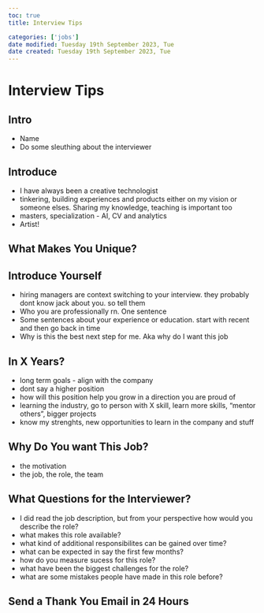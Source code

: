 ```yaml
---
toc: true
title: Interview Tips

categories: ['jobs']
date modified: Tuesday 19th September 2023, Tue
date created: Tuesday 19th September 2023, Tue
---
```


# Interview Tips


## Intro
- Name
- Do some sleuthing about the interviewer

## Introduce
- I have always been a creative technologist
- tinkering, building experiences and products either on my vision or someone elses. Sharing my knowledge, teaching is important too
- masters, specialization - AI, CV and analytics
- Artist!

## What Makes You Unique?

## Introduce Yourself
- hiring managers are context switching to your interview. they probably dont know jack about you. so tell them
- Who you are professionally rn. One sentence
- Some sentences about your experience or education. start with recent and then go back in time
- Why is this the best next step for me. Aka why do I want this job

## In X Years?
- long term goals - align with the company
- dont say a higher position
- how will this position help you grow in a direction you are proud of
- learning the industry, go to person with X skill, learn more skills, "mentor others", bigger projects
- know my strenghts, new opportunities to learn in the company and stuff

## Why Do You want This Job?
- the motivation
- the job, the role, the team

## What Questions for the Interviewer?
- I did read the job description, but from your perspective how would you describe the role?
- what makes this role available?
- what kind of additional responsibilites can be gained over time?
- what can be expected in say the first few months?
- how do you measure sucess for this role?
- what have been the biggest challenges for the role?
- what are some mistakes people have made in this role before?

## Send a Thank You Email in 24 Hours
